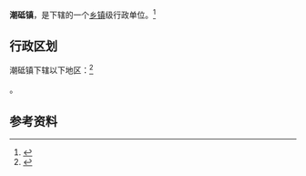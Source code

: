 {{中国乡级行政区|52/06/26/102/000}}

'''潮砥镇'''，是{{PRC admin/fullname|52/06/26/102/000|3}}下辖的一个[[乡镇|乡镇]]级行政单位。<ref>{{PRC admin/ref sgc|{{PRC admin/parent|52/06/26/102/000}}}}</ref>

== 行政区划 ==

潮砥镇下辖以下地区：<ref>{{PRC admin/ref sgc|52/06/26/102/000}}</ref>

{{PRC admin/children|52/06/26/102/000}}。

== 参考资料 ==

{{reflist}}

{{行政区划小作品}}
{{PRC admin/navcat|52/06/26/102/000}}
